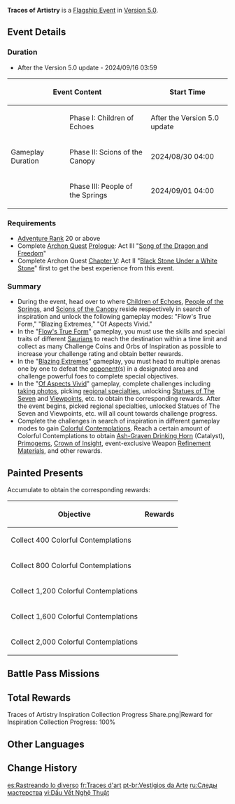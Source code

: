 {{Event Tabs
|subpage1 = Flow's True Form
|subpage2 = Blazing Extremes
|subpage3 = Of Aspects Vivid
}}
{{Event
|name              = Traces of Artistry
|image             = Traces of Artistry.png
|type              = In-Game
|group             = Flagship
|time_known        = yes
|time_start        = 2024-08-28 11:00:00
|time_start_offset = GMT+8
|time_end          = 2024-09-16 03:59:59
|link              = https://www.hoyolab.com/article/32490642
|link2             = https://genshin.hoyoverse.com/en/news/detail/125532
|link2name         = Gameplay Details
|reward            = Ash-Graven Drinking Horn
|rewardType        = Weapon
|characters        = "Dopey Dazzler";Kachina;Kinich;Mualani
}}
{{Description|At the "[[Children of Echoes]]" stage, a graffiti expert extends a grand invitation to you and Paimon, "to travel around Natlan in search of inspiration"...}}
'''Traces of Artistry''' is a [[Flagship Event]] in [[Version 5.0]].

==Event Details==
===Duration===
* After the Version 5.0 update - 2024/09/16 03:59
{|class="article-table"
!colspan=2|Event Content
!Start Time
!End Time
|-
|rowspan=3|Gameplay Duration
|Phase I: Children of Echoes
|After the Version 5.0 update
|rowspan=3|2024/09/16 03:59
|-
|Phase II: Scions of the Canopy
|2024/08/30 04:00
|-
|Phase III: People of the Springs
|2024/09/01 04:00
|}

===Requirements===
* [[Adventure Rank]] 20 or above
* Complete [[Archon Quest]] [[Prologue]]: Act III "[[Song of the Dragon and Freedom]]"
* Complete Archon Quest [[Chapter V]]: Act II "[[Black Stone Under a White Stone]]" first to get the best experience from this event.

===Summary===
* During the event, head over to where [[Children of Echoes]], [[People of the Springs]], and [[Scions of the Canopy]] reside respectively in search of inspiration and unlock the following gameplay modes: "Flow's True Form," "Blazing Extremes," "Of Aspects Vivid."
* In the "[[Traces of Artistry/Flow's True Form|Flow's True Form]]" gameplay, you must use the skills and special traits of different [[Saurian]]s to reach the destination within a time limit and collect as many Challenge Coins and Orbs of Inspiration as possible to increase your challenge rating and obtain better rewards.
* In the "[[Traces of Artistry/Blazing Extremes|Blazing Extremes]]" gameplay, you must head to multiple arenas one by one to defeat the [[opponent]](s) in a designated area and challenge powerful foes to complete special objectives.
* In the "[[Traces of Artistry/Of Aspects Vivid|Of Aspects Vivid]]" gameplay, complete challenges including [[Kamera|taking photos]], picking [[regional specialties]], unlocking [[Statues of The Seven]] and [[Viewpoints]], etc. to obtain the corresponding rewards. After the event begins, picked regional specialties, unlocked Statues of The Seven and Viewpoints, etc. will all count towards challenge progress.
* Complete the challenges in search of inspiration in different gameplay modes to gain [[Colorful Contemplation]]s. Reach a certain amount of Colorful Contemplations to obtain [[Ash-Graven Drinking Horn]] (Catalyst), [[Primogem]]s, [[Crown of Insight]], event-exclusive Weapon [[Refinement Material]]s, and other rewards.

==Painted Presents==
Accumulate {{Item|Colorful Contemplation}} to obtain the corresponding rewards:
{|class="article-table"
!Objective
!Rewards
|-
|Collect 400 Colorful Contemplations
|{{Card|Ash-Graven Drinking Horn|1}}
|-
|Collect 800 Colorful Contemplations
|{{Card List|delim=;|Primogem*60;Mora*30,000;"The Sea's Silent Shade"*1;Philosophies of Contention*2}}
|-
|Collect 1,200 Colorful Contemplations
|{{Card List|delim=;|Primogem*60;Mora*30,000;"The Sea's Silent Shade"*1;Philosophies of Kindling*2}}
|-
|Collect 1,600 Colorful Contemplations
|{{Card List|delim=;|Primogem*60;Mora*30,000;"The Sea's Silent Shade"*1;Philosophies of Conflict*2}}
|-
|Collect 2,000 Colorful Contemplations
|{{Card List|delim=;|Primogem*60;Mora*30,000;"The Sea's Silent Shade"*1;Crown of Insight*1}}
|}

==Battle Pass Missions==
{{Battle Pass Missions
|name     = Primal Fire
|mission1 = {{Color|[Event]}} Take pictures of Tepetlisaur Whelps doing 2 different actions in "Of Aspects Vivid" during the "Traces of Artistry" event
|exp1     = 1,200
|mission2 = {{Color|[Event]}} Complete Phase 3 of the Leaping Momentum challenge in "Blazing Extremes" during the "Traces of Artistry" event
|exp2     = 1,500
|mission3 = {{Color|[Event]}} Pass "Tension and Abandon" with a grade of B or higher in "Flow's True Form" during the "Traces of Artistry" event
|exp3     = 1,500
|mission4 = {{Color|[Event]}} Obtain 1600 Colorful Contemplations in the "Traces of Artistry" event
|exp4     = 1,500
}}

==Total Rewards==<!--20,000 Mora is rewarded for Inspiration Collection Progress: 100%-->
{{Event Rewards
|Primogem                                = 920
|Crown of Insight                        = 1
|Ash-Graven Drinking Horn                = 1
|"The Sea's Silent Shade"                = 4
|Sanctifying Unction                     = 36
|Mora                                    = 740,000
|Mystic Enhancement Ore                  = 90
|Hero's Wit                              = 30
|Adventurer's Experience                 = 8
|Philosophies of Contention              = 2
|Guide to Contention                     = 12
|Philosophies of Kindling                = 2
|Guide to Kindling                       = 12
|Philosophies of Conflict                = 2
|Guide to Conflict                       = 12
|Blazing Sacrificial Heart's Hesitance   = 20
|Delirious Desolation of the Sacred Lord = 20
|Night-Wind's Mystic Premonition         = 20
|Dopey Dazzler's Notes on Graffiti       = 1
|sort  = Primogem,Crown of Insight,Ash-Graven Drinking Horn,"The Sea's Silent Shade",Sanctifying Unction,Mora,Mystic Enhancement Ore,Hero's Wit,Adventurer's Experience,Philosophies of Contention,Guide to Contention,Philosophies of Kindling,Guide to Kindling,Philosophies of Conflict,Guide to Conflict,Blazing Sacrificial Heart's Hesitance,Delirious Desolation of the Sacred Lord,Night-Wind's Mystic Premonition,Dopey Dazzler's Notes on Graffiti
}}
<gallery>
Traces of Artistry Inspiration Collection Progress Share.png|Reward for Inspiration Collection Progress: 100%
</gallery>
{{Event Rewards
|type                   = Event Items
|Colorful Contemplation = 2,700
|Graffiti Kamera        = 1
|sort                   = Colorful Contemplation,Graffiti Kamera
}}

==Other Languages==
{{Other Languages
|en      = Traces of Artistry
|zhs     = 绮绘的踪绪
|zhs_rm  = Qǐhuì de Zōngxù
|zht     = 綺繪的蹤緒
|zht_rm  = Qǐhuì de Zōngxù
|zh_tl   = 
|ja      = 巡れ！ワンダフルグラフィティ
|ja_rm   = Megure! Wandafuru Gurafiti
|ja_tl   = 
|ko      = 색채<->의 흔적
|ko_tl   = 
|es      = Rastreando lo diverso
|es_tl   = Tracking the Diverse
|fr      = Traces d'art
|fr_tl   = Traces of Art
|ru      = Следы мастерства
|ru_tl   = Traces of Mastery
|th      = ร่องรอยแห่งศิลปะ
|th_rm   = 
|th_tl   = 
|vi      = Dấu Vết Nghệ Thuật
|vi_tl   = 
|de      = Spuren der Kunst
|de_tl   = Traces of Art
|id      = Peninggalan Seni Elegan!
|id_tl   = 
|pt      = Vestígios da Arte
|pt_tl   = 
|tr      = Sanatın İzleri
|tr_tl   = 
|it      = Tracce di talento
|it_tl   = 
}}

==Change History==
{{Change History|5.0}}

[[es:Rastreando lo diverso]]
[[fr:Traces d'art]]
[[pt-br:Vestígios da Arte]]
[[ru:Следы мастерства]]
[[vi:Dấu Vết Nghệ Thuật]]